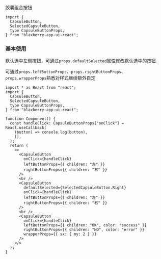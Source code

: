 
<Meta of={Stories} />

<Title>\<CapsuleButton></Title>

<Subtitle>胶囊组合按钮</Subtitle>

```tsx
import {
  CapsuleButton,
  SelectedCapsuleButton,
  type CapsuleButtonProps,
} from "blaxberry-app-ui-react";
```

### 基本使用

默认选中左侧按钮，可通过`props.defaultSelected`属性修改默认选中的按钮

可通过`props.leftButtonProps`、`props.rightButtonProps`、`props.wrapperProps`熟悉对样式继续额外自定

<Story of={Stories.ExampleBase} />

```tsx
import * as React from "react";
import {
  CapsuleButton,
  SelectedCapsuleButton,
  type CapsuleButtonProps,
} from "blaxberry-app-ui-react";

function Component() {
  const handleClick: CapsuleButtonProps["onClick"] = React.useCallback(
    (button) => console.log(button),
    [],
  );
  return (
    <>
      <CapsuleButton
        onClick={handleClick}
        leftButtonProps={{ children: "左" }}
        rightButtonProps={{ children: "右" }}
      />
      <br />
      <CapsuleButton
        defaultSelected={SelectedCapsuleButton.Right}
        onClick={handleClick}
        leftButtonProps={{ children: "左" }}
        rightButtonProps={{ children: "右" }}
      />
      <br />
      <CapsuleButton
        onClick={handleClick}
        leftButtonProps={{ children: "OK", color: "success" }}
        rightButtonProps={{ children: "NO", color: "error" }}
        wrapperProps={{ sx: { my: 2 } }}
      />
    </>
  );
}
```
